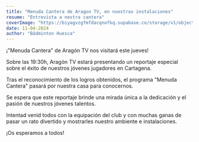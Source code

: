 ```yaml
---
title: "Menuda Cantera de Aragon TV, en nuestras instalaciones"
resume: "Entrevista a nestra cantera"
coverImage: "https://biyagvzgfmfdacqnofkq.supabase.co/storage/v1/object/public/032024-LigaCatalana/IMG_6330_comp.webp"
date: 11-04-2024
author: "Bádminton Huesca"
---
```


¡"Menuda Cantera" de Aragón TV nos visitará este jueves!

Sobre las 19:30h, Aragón TV estará presentando un reportaje especial sobre el éxito de nuestros jóvenes jugadores en Cartagena.

Tras el reconocimiento de los logros obtenidos, el programa "Menuda Cantera" pasará por nuestra casa para conocernos.

Se espera que este reportaje brinde una mirada única a la dedicación y el pasión de nuestros jóvenes talentos.

Intentad venid todos con la equipación del club y con muchas ganas de pasar un rato divertido y mostrarles nuestro ambiente e instalaciones.

¡Os esperamos a todos!

